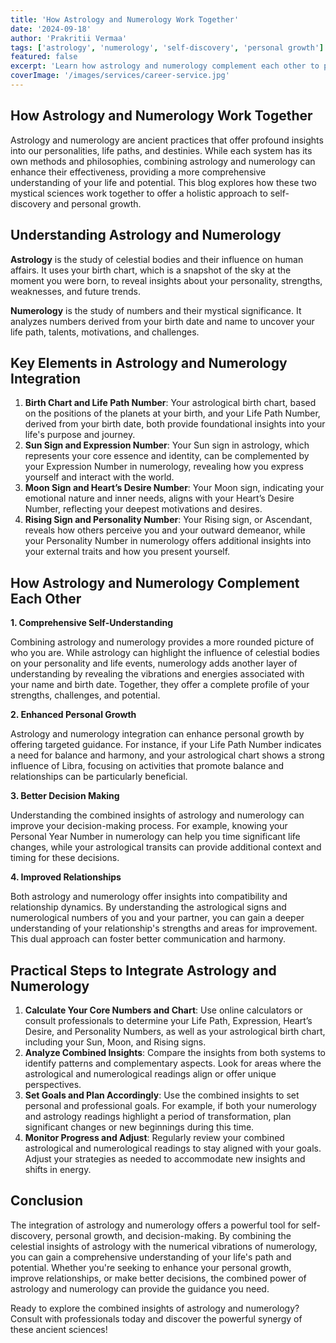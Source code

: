 ---
title: 'How Astrology and Numerology Work Together'
date: '2024-09-18'
author: 'Prakritii Vermaa'
tags: ['astrology', 'numerology', 'self-discovery', 'personal growth']
featured: false
excerpt: 'Learn how astrology and numerology complement each other to provide deeper insights into your life and personal growth.'
coverImage: '/images/services/career-service.jpg'
---

## How Astrology and Numerology Work Together

Astrology and numerology are ancient practices that offer profound insights into our personalities, life paths, and destinies. While each system has its own methods and philosophies, combining astrology and numerology can enhance their effectiveness, providing a more comprehensive understanding of your life and potential. This blog explores how these two mystical sciences work together to offer a holistic approach to self-discovery and personal growth.

## Understanding Astrology and Numerology

**Astrology** is the study of celestial bodies and their influence on human affairs. It uses your birth chart, which is a snapshot of the sky at the moment you were born, to reveal insights about your personality, strengths, weaknesses, and future trends.

**Numerology** is the study of numbers and their mystical significance. It analyzes numbers derived from your birth date and name to uncover your life path, talents, motivations, and challenges.

## Key Elements in Astrology and Numerology Integration

1. **Birth Chart and Life Path Number**: Your astrological birth chart, based on the positions of the planets at your birth, and your Life Path Number, derived from your birth date, both provide foundational insights into your life's purpose and journey.
2. **Sun Sign and Expression Number**: Your Sun sign in astrology, which represents your core essence and identity, can be complemented by your Expression Number in numerology, revealing how you express yourself and interact with the world.
3. **Moon Sign and Heart’s Desire Number**: Your Moon sign, indicating your emotional nature and inner needs, aligns with your Heart’s Desire Number, reflecting your deepest motivations and desires.
4. **Rising Sign and Personality Number**: Your Rising sign, or Ascendant, reveals how others perceive you and your outward demeanor, while your Personality Number in numerology offers additional insights into your external traits and how you present yourself.

## How Astrology and Numerology Complement Each Other

**1. Comprehensive Self-Understanding**

Combining astrology and numerology provides a more rounded picture of who you are. While astrology can highlight the influence of celestial bodies on your personality and life events, numerology adds another layer of understanding by revealing the vibrations and energies associated with your name and birth date. Together, they offer a complete profile of your strengths, challenges, and potential.

**2. Enhanced Personal Growth**

Astrology and numerology integration can enhance personal growth by offering targeted guidance. For instance, if your Life Path Number indicates a need for balance and harmony, and your astrological chart shows a strong influence of Libra, focusing on activities that promote balance and relationships can be particularly beneficial.

**3. Better Decision Making**

Understanding the combined insights of astrology and numerology can improve your decision-making process. For example, knowing your Personal Year Number in numerology can help you time significant life changes, while your astrological transits can provide additional context and timing for these decisions.

**4. Improved Relationships**

Both astrology and numerology offer insights into compatibility and relationship dynamics. By understanding the astrological signs and numerological numbers of you and your partner, you can gain a deeper understanding of your relationship's strengths and areas for improvement. This dual approach can foster better communication and harmony.

## Practical Steps to Integrate Astrology and Numerology

1. **Calculate Your Core Numbers and Chart**: Use online calculators or consult professionals to determine your Life Path, Expression, Heart’s Desire, and Personality Numbers, as well as your astrological birth chart, including your Sun, Moon, and Rising signs.
2. **Analyze Combined Insights**: Compare the insights from both systems to identify patterns and complementary aspects. Look for areas where the astrological and numerological readings align or offer unique perspectives.
3. **Set Goals and Plan Accordingly**: Use the combined insights to set personal and professional goals. For example, if both your numerology and astrology readings highlight a period of transformation, plan significant changes or new beginnings during this time.
4. **Monitor Progress and Adjust**: Regularly review your combined astrological and numerological readings to stay aligned with your goals. Adjust your strategies as needed to accommodate new insights and shifts in energy.

## Conclusion

The integration of astrology and numerology offers a powerful tool for self-discovery, personal growth, and decision-making. By combining the celestial insights of astrology with the numerical vibrations of numerology, you can gain a comprehensive understanding of your life's path and potential. Whether you're seeking to enhance your personal growth, improve relationships, or make better decisions, the combined power of astrology and numerology can provide the guidance you need.

Ready to explore the combined insights of astrology and numerology? Consult with professionals today and discover the powerful synergy of these ancient sciences!
